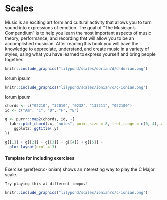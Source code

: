 # Scales {#scales}

Music is an exciting art form and cultural activity that allows you to turn sound into expressions of emotion. The goal of "The Musician's Compendium" is to help you learn the most important aspects of music theory, performance, and recording that will allow you to be an accomplished musician. After reading this book you will have the knowledge to appreciate, understand, and create music in a variety of styles, using what you have learned to express yourself and bring people together.

```r
knitr::include_graphics("lilypond/scales/dorian/d/d-dorian.png")
```

lorum ipsum

```r
knitr::include_graphics("lilypond/scales/ionian/c/c-ionian.png")
```

lorum ipsum

```r
chords <- c("02210", "32010", "0232", "133211", "022100")
id <- c("Am", "C", "D", "F", "E")

g <- purrr::map2(chords, id, ~{
  tabr::plot_chord(.x, "notes", point_size = 8, fret_range = c(0, 4), accidentals = "sharp", asp = 1.25) + 
    ggplot2::ggtitle(.y)
})

g[[1]] + g[[2]] + g[[3]] + g[[4]] + g[[5]] +
  plot_layout(ncol = 3)
```

#### Template for including exercises

Exercise \@ref(exr:c-ionian) shows an interesting way to play the C Major scale.

```exercise
Try playing this at different tempos!
```
```r
knitr::include_graphics("lilypond/scales/ionian/c/c-ionian.png")
```

